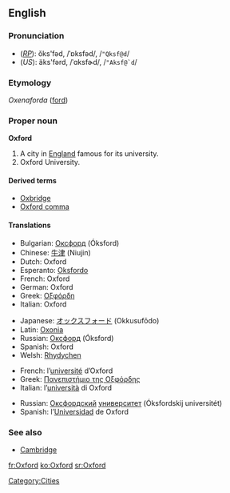 ==English==

===Pronunciation===
*(''[[RP]]''): ŏks'fəd, /ˈɒksfəd/, /<tt>"Qksf@d</tt>/
*(''US''): äks'fərd, /ˈɑksfɚd/, /<tt>"Aksf@`d</tt>/

===Etymology===
''Oxenaforda'' ([[ford]])

===Proper noun===
'''Oxford'''
{{wikipedia}}

# A city in [[England]] famous for its university.
# Oxford University.

====Derived terms====
*[[Oxbridge]]
*[[Oxford comma]]

====Translations====
{{trans-top|city}}
*Bulgarian: [[Оксфорд]] (Óksford) {{m}}
*Chinese: [[牛津]] (Niujin)
*Dutch: Oxford
*Esperanto: [[Oksfordo]]
*French: Oxford
*German: Oxford
*Greek: [[Οξφόρδη]]
*Italian: Oxford
{{trans-mid}}
*Japanese: [[オックスフォード]] (Okkusufōdo)
*Latin: [[Oxonia]]
*Russian: [[Оксфорд]] (Óksford) {{m}}
*Spanish: Oxford
*Welsh: [[Rhydychen]]
{{trans-bottom}}

{{trans-top|university}}
*French: l’[[université]] d’Oxford {{f}}
*Greek: [[Πανεπιστήμιο της Οξφόρδης]]
*Italian: l’[[università]] di Oxford {{f}}
{{trans-mid}}
*Russian: [[Оксфордский]] [[университет]] (Óksfordskij universitét) {{m}}
*Spanish: l’[[Universidad]] de Oxford {{f}}
{{trans-bottom}}

===See also===
*[[Cambridge]]

[[Category:Cities]]

[[fr:Oxford]]
[[ko:Oxford]]
[[sr:Oxford]]